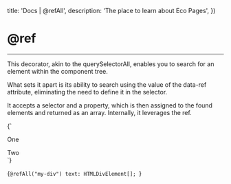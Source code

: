 

  title: 'Docs | @refAll',
  description: 'The place to learn about Eco Pages',
})

# @ref
---

This decorator, akin to the querySelectorAll, enables you to search for an element within the component tree.

What sets it apart is its ability to search using the value of the data-ref attribute, eliminating the need to define it in the selector.

It accepts a selector and a property, which is then assigned to the found elements and returned as an array. Internally, it leverages the ref.

<CodeBlock lang='html'>{`<div data-ref="my-div">One</div>
<div data-ref="my-div">Two</div>`}</CodeBlock>

<CodeBlock lang='typescript'>{`@refAll("my-div") text: HTMLDivElement[]; `}</CodeBlock>